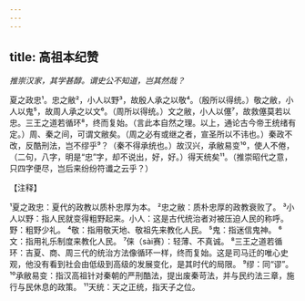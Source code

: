 ```yaml
---
---
---
```

title: 高祖本纪赞
---



*推崇汉家，其学甚醇。谓史公不知道，岂其然哉？*

夏之政忠¹。忠之敝²，小人以野³，故殷人承之以敬⁴。（殷所以得统。）敬之敝，小人以鬼⁵，故周人承之以文⁶。（周所以得统。）文之敝，小人以僿⁷，故救僿莫若以忠。三王之道若循环⁸，终而复始。（言此本自然之理。以上，通论古今帝王统绪有定。）周、秦之间，可谓文敝矣。（周之必有或继之者，宣圣所以不讳也。）秦政不改，反酷刑法，岂不缪乎⁹？（秦不得承统也。）故汉兴，承敝易变¹⁰，使人不倦，（二句，八字，明是“忠”字，却不说出，好，好。）得天统矣¹¹。（推崇昭代之意，只四字便尽，岂后来纷纷符谶之云乎？）

【注释】

¹夏之政忠：夏代的政教以质朴忠厚为本。
²忠之敝：质朴忠厚的政教衰败了。
³小人以野：指人民就变得粗野起来。小人：这是古代统治者对被压迫人民的称呼。野：粗野少礼。
⁴敬：指用敬天地、敬祖先来教化人民。
⁵鬼：指迷信鬼神。
⁶文：指用礼乐制度来教化人民。
⁷俫（sài赛）：轻薄、不真诚。
⁸三王之道若循环：吉夏、商、周三代的统治方法像循环一样，终而复始。这是司马迁的唯心史观，他没有看到社会由低级到高级的发展变化，是其时代的局限。
⁹缪：同“谬”。
¹⁰承敝易变：指汉高祖针对秦朝的严刑酷法，提出废秦苛法，并与民约法三章，施行与民休息的政策。
¹¹天统：天之正统，指天子之位。